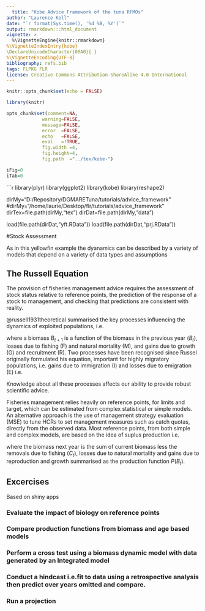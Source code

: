 ```yaml
---
  title: "Kobe Advice Framework of the tuna RFMOs"
author: "Laurence Kell"
date: "`r format(Sys.time(), '%d %B, %Y')`"
output: rmarkdown:::html_document
vignette: >
  %\VignetteEngine{knitr::rmarkdown}
%\VignetteIndexEntry{kobe}
\DeclareUnicodeCharacter{00A0}{ }
%\VignetteEncoding{UTF-8}
bibliography: refs.bib
tags: FLPKG FLR
license: Creative Commons Attribution-ShareAlike 4.0 International
---
```

  
  ```r
knitr::opts_chunk$set(echo = FALSE)

library(knitr)

opts_chunk$set(comment=NA, 
               warning=FALSE, 
               message=FALSE, 
               error  =FALSE, 
               echo   =FALSE, 
               eval   =!TRUE,
               fig.width =4, 
               fig.height=4,
               fig.path  ="../tex/kobe-")

iFig=0
iTab=0
```

```r
library(plyr)
library(ggplot2)
library(kobe)
library(reshape2)

dirMy="D:/Repository/DGMARETuna/tutorials/advice_framework"
#dirMy="/home/laurie/Desktop/flr/tutorials/advice_framework"
dirTex=file.path(dirMy,"tex")
dirDat=file.path(dirMy,"data")

load(file.path(dirDat,"yft.RData"))
load(file.path(dirDat,"prj.RData"))

#Stock Assessment

As in this yellowfin example the dyanamics can be described by a variety of models that depend on a variety of data types and assumptions 

## The Russell Equation

The provision of fisheries management advice requires the assessment of stock status relative to reference points, the prediction of the response of a stock to management, and checking that predictions are consistent with reality.

@russell1931theoretical summarised the key processes influencing the dynamics of exploited populations, 
i.e. 

\begin{equation}f(B_{t+1}) = B_{t} - (F+M) + (G+R) \end{equation}

where a biomass $B_{t+1}$ is a function of the biomass in the previous year ($B_t$), losses due to fishing (F) and natural mortality (M), and gains due to growth (G) and recruitment (R). Two processes have been recognised since Russel originally formulated his equation, important for highly migratory populations, i.e. gains due to immigration (I) and losses due to emigration (E) i.e.

\begin{equation}f(B_{t+1}) = B_{t} - (F+M+H)  + (G+R+I)\end{equation}

Knowledge about all these processes affects our ability to provide robust scientific advice. 

Fisheries management relies heavily on reference points, for limits and target, which can be estimated from complex statistical or simple models. An alternative approach is the use of management strategy evaluation (MSE) to tune HCRs to set management measures such as catch quotas, directly from the observed data. Most reference points, from both simple and complex models, are based on the idea of suplus production i.e.

\begin{equation}f(B_{t+1}) = B_{t} - C_t + P(B_t)\end{equation}

where the biomass next year is the sum of current biomass less the removals due to fishing ($C_t$), losses due to natural mortality and gains due to reproduction and growth summarised as the production function $P(B_t)$.

## Excercises

Based on shiny apps

### Evaluate the impact of biology on reference points
### Compare production functions from  biomass and age based models
### Perform a cross test using a biomass dynamic model with data generated by an Integrated model
### Conduct a hindcast i.e.fit to data using a retrospective analysis then predict over years omitted and compare. 
### Run a projection
